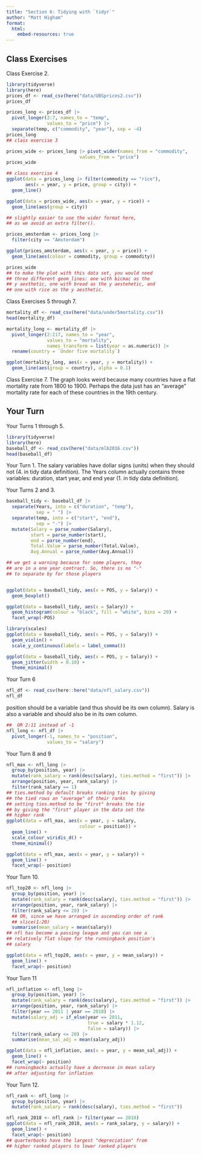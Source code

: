 ```yaml
---
title: "Section 6: Tidying with `tidyr`"
author: "Matt Higham"
format: 
  html:
    embed-resources: true
---
```


## Class Exercises 

Class Exercise 2.

```r
library(tidyverse)
library(here)
prices_df <- read_csv(here("data/UBSprices2.csv"))
prices_df

prices_long <- prices_df |>
  pivot_longer(2:7, names_to = "temp",
               values_to = "price") |>
  separate(temp, c("commodity", "year"), sep = -4)
prices_long
## class exercise 3

prices_wide <- prices_long |> pivot_wider(names_from = "commodity",
                           values_from = "price")
prices_wide

## class exercise 4
ggplot(data = prices_long |> filter(commodity == "rice"),
       aes(x = year, y = price, group = city)) +
  geom_line()

ggplot(data = prices_wide, aes(x = year, y = rice)) +
  geom_line(aes(group = city))

## slightly easier to use the wider format here,
## as we avoid an extra filter().

prices_amsterdam <- prices_long |>
  filter(city == "Amsterdam")

ggplot(prices_amsterdam, aes(x = year, y = price)) +
  geom_line(aes(colour = commodity, group = commodity))

prices_wide
## to make the plot with this data set, you would need
## three different geom_lines: one with bicmac as the
## y aesthetic, one with bread as the y aestehetic, and
## one with rice as the y aesthetic.
```

Class Exercises 5 through 7.

```r
mortality_df <- read_csv(here("data/under5mortality.csv"))
head(mortality_df)

mortality_long <- mortality_df |>
  pivot_longer(2:217, names_to = "year",
               values_to = "mortality",
               names_transform = list(year = as.numeric)) |>
  rename(country = `Under five mortality`)

ggplot(mortality_long, aes(x = year, y = mortality)) +
  geom_line(aes(group = country), alpha = 0.1)
```

Class Exercise 7. The graph looks weird because many countries have a flat mortality rate from 1800 to 1900. Perhaps the data just has an "average" mortality rate for each of these countries in the 19th century.

## Your Turn

Your Turns 1 through 5.

```r
library(tidyverse)
library(here)
baseball_df <- read_csv(here("data/mlb2016.csv"))
head(baseball_df)
```

Your Turn 1. The salary variables have dollar signs (units) when they should not (4. in tidy data definition).
The Years column actually contains three variables: duration, start year, and end year (1. in tidy data definition).

Your Turns 2 and 3.

```r
baseball_tidy <- baseball_df |>
  separate(Years, into = c("duration", "temp"),
           sep = " ") |>
  separate(temp, into = c("start", "end"),
           sep = "-") |>
  mutate(Salary = parse_number(Salary),
         start = parse_number(start),
         end = parse_number(end),
         Total.Value = parse_number(Total.Value),
         Avg.Annual = parse_number(Avg.Annual))

## we get a warning because for some players, they
## are in a one year contract. So, there is no "-"
## to separate by for those players


ggplot(data = baseball_tidy, aes(x = POS, y = Salary)) +
  geom_boxplot()

ggplot(data = baseball_tidy, aes(x = Salary)) +
  geom_histogram(colour = "black", fill = "white", bins = 20) +
  facet_wrap(~POS)

library(scales)
ggplot(data = baseball_tidy, aes(x = POS, y = Salary)) +
  geom_violin() +
  scale_y_continuous(labels = label_comma())

ggplot(data = baseball_tidy, aes(x = POS, y = Salary)) +
  geom_jitter(width = 0.10) +
  theme_minimal()
```

Your Turn 6

```r
nfl_df <- read_csv(here::here("data/nfl_salary.csv"))
nfl_df
```

position should be a variable (and thus should be its own column). Salary is also a variable and should also be in its own column.

```r
##  OR 2:11 instead of -1
nfl_long <- nfl_df |>
  pivot_longer(-1, names_to = "position",
               values_to = "salary")
```

Your Turn 8 and 9

```r
nfl_max <- nfl_long |>
  group_by(position, year) |>
  mutate(rank_salary = rank(desc(salary), ties.method = "first")) |>
  arrange(position, year, rank_salary) |>
  filter(rank_salary == 1)
## ties.method by default breaks ranking ties by giving
## the tied rows an "average" of their ranks
## setting ties.method to be "first" breaks the tie
## by giving the "first" player in the data set the 
## higher rank
ggplot(data = nfl_max, aes(x = year, y = salary, 
                           colour = position)) +
  geom_line() +
  scale_colour_viridis_d() +
  theme_minimal()

ggplot(data = nfl_max, aes(x = year, y = salary)) +
  geom_line() +
  facet_wrap(~ position)
```

Your Turn 10.

```r
nfl_top20 <- nfl_long |>
  group_by(position, year) |>
  mutate(rank_salary = rank(desc(salary), ties.method = "first")) |>
  arrange(position, year, rank_salary) |>
  filter(rank_salary <= 20) |>
  ## OR, since we have arranged in ascending order of rank
  ## slice(1:20)
  summarise(mean_salary = mean(salary))
## nfl has become a passing league and you can see a 
## relatively flat slope for the runningback position's
## salary

ggplot(data = nfl_top20, aes(x = year, y = mean_salary)) +
  geom_line() +
  facet_wrap(~ position)
```

Your Turn 11

```r
nfl_inflation <- nfl_long |>
  group_by(position, year) |>
  mutate(rank_salary = rank(desc(salary), ties.method = "first")) |>
  arrange(position, year, rank_salary) |>
  filter(year == 2011 | year == 2018) |>
  mutate(salary_adj = if_else(year == 2011,
                              true = salary * 1.12,
                              false = salary)) |>
  filter(rank_salary <= 20) |>
  summarise(mean_sal_adj = mean(salary_adj))

ggplot(data = nfl_inflation, aes(x = year, y = mean_sal_adj)) +
  geom_line() +
  facet_wrap(~ position)
## runningbacks actually have a decrease in mean salary
## after adjusting for inflation
```

Your Turn 12.

```r
nfl_rank <- nfl_long |>
  group_by(position, year) |>
  mutate(rank_salary = rank(desc(salary), ties.method = "first")) 

nfl_rank_2018 <- nfl_rank |> filter(year == 2018)
ggplot(data = nfl_rank_2018, aes(x = rank_salary, y = salary)) +
  geom_line() +
  facet_wrap(~ position)
## quarterbacks have the largest "depreciation" from
## higher ranked players to lower ranked players
```